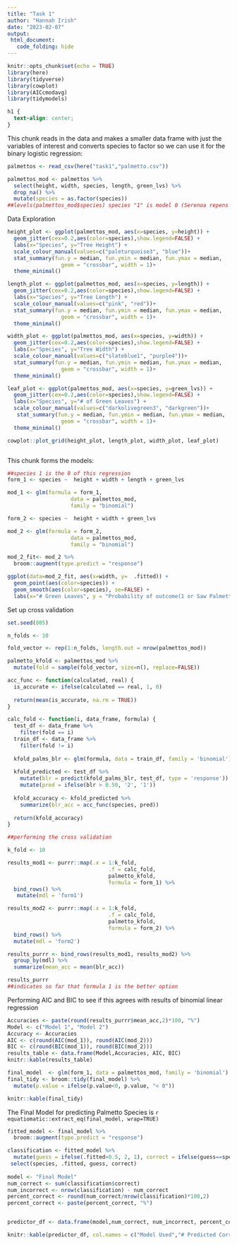 ```yaml
---
title: "Task 1"
author: "Hannah Irish"
date: "2023-02-07"
output: 
 html_document:
   code_folding: hide
---
```


```r

knitr::opts_chunk$set(echo = TRUE)
library(here)
library(tidyverse)
library(cowplot)
library(AICcmodavg)
library(tidymodels)
```

```css
h1 {
  text-align: center;
}
```

This chunk reads in the data and makes a smaller data frame with just the variables of interest and converts species to factor so we can use it for the binary logistic regression:
```r
palmettos <- read_csv(here("task1","palmetto.csv"))

palmettos_mod <- palmettos %>%
  select(height, width, species, length, green_lvs) %>%
  drop_na() %>%
  mutate(species = as.factor(species))
##levels(palmettos_mod$species) species "1" is model 0 (Serenoa repens or Saw Palmetto)
```


Data Exploration

```r
height_plot <- ggplot(palmettos_mod, aes(x=species, y=height)) + 
  geom_jitter(cex=0.2,aes(color=species),show.legend=FALSE) +
  labs(x="Species", y="Tree Height") +
  scale_colour_manual(values=c("paleturquoise3", "blue"))+
  stat_summary(fun.y = median, fun.ymin = median, fun.ymax = median,
                 geom = "crossbar", width = 1)+
  theme_minimal()

length_plot <- ggplot(palmettos_mod, aes(x=species, y=length)) + 
  geom_jitter(cex=0.2,aes(color=species),show.legend=FALSE) +
  labs(x="Species", y="Tree Length") +
  scale_colour_manual(values=c("pink", "red"))+
  stat_summary(fun.y = median, fun.ymin = median, fun.ymax = median,
                 geom = "crossbar", width = 1)+
  theme_minimal()

width_plot <- ggplot(palmettos_mod, aes(x=species, y=width)) + 
  geom_jitter(cex=0.2,aes(color=species),show.legend=FALSE) +
  labs(x="Species", y="Tree Width") +
  scale_colour_manual(values=c("slateblue1", "purple4"))+ 
  stat_summary(fun.y = median, fun.ymin = median, fun.ymax = median,
                 geom = "crossbar", width = 1)+
  theme_minimal()

leaf_plot <- ggplot(palmettos_mod, aes(x=species, y=green_lvs)) + 
  geom_jitter(cex=0.2,aes(color=species),show.legend=FALSE) +
  labs(x="Species", y="# of Green Leaves") +
  scale_colour_manual(values=c("darkolivegreen3", "darkgreen"))+
   stat_summary(fun.y = median, fun.ymin = median, fun.ymax = median,
                 geom = "crossbar", width = 1)+
  theme_minimal()

cowplot::plot_grid(height_plot, length_plot, width_plot, leaf_plot)
```
```r

```



This chunk forms the models:
```r

##species 1 is the 0 of this regression
form_1 <- species ~  height + width + length + green_lvs

mod_1 <- glm(formula = form_1,
                    data = palmettos_mod,
                    family = "binomial")

form_2 <- species ~  height + width + green_lvs

mod_2 <- glm(formula = form_2,
                    data = palmettos_mod,
                    family = "binomial")


```


```r
mod_2_fit<- mod_2 %>% 
  broom::augment(type.predict = "response")

ggplot(data=mod_2_fit, aes(x=width, y=  .fitted)) +
  geom_point(aes(color=species)) +
  geom_smooth(aes(color=species), se=FALSE) +
  labs(x="# Green Leaves", y = "Probability of outcome(1 or Saw Palmetto)")
```

Set up cross validation
```r
set.seed(805)

n_folds <- 10

fold_vector <- rep(1:n_folds, length.out = nrow(palmettos_mod))

palmetto_kfold <- palmettos_mod %>%
  mutate(fold = sample(fold_vector, size=n(), replace=FALSE))

```


```r

acc_func <- function(calculated, real) {
  is_accurate <- ifelse(calculated == real, 1, 0)
  
  return(mean(is_accurate, na.rm = TRUE))
}

calc_fold <- function(i, data_frame, formula) {
  test_df <- data_frame %>%
    filter(fold == i)
  train_df <- data_frame %>%
    filter(fold != i)
  
  kfold_palms_blr <- glm(formula, data = train_df, family = 'binomial')
  
  kfold_predicted <- test_df %>%
    mutate(blr = predict(kfold_palms_blr, test_df, type = 'response')) %>%
    mutate(pred = ifelse(blr > 0.50, '2', '1'))
  
  kfold_accuracy <- kfold_predicted %>%
    summarize(blr_acc = acc_func(species, pred)) 
  
  return(kfold_accuracy)
}

##performing the cross validation

k_fold <- 10

results_mod1 <- purrr::map(.x = 1:k_fold, 
                                .f = calc_fold, 
                                palmetto_kfold, 
                                formula = form_1) %>%            
  bind_rows() %>%
   mutate(mdl = 'form1')

results_mod2 <- purrr::map(.x = 1:k_fold, 
                                .f = calc_fold, 
                                palmetto_kfold, 
                                formula = form_2) %>%              
  bind_rows() %>%
  mutate(mdl = 'form2')

results_purrr <- bind_rows(results_mod1, results_mod2) %>%
  group_by(mdl) %>%
  summarize(mean_acc = mean(blr_acc))

results_purrr
##indicates so far that formula 1 is the better option
```

Performing AIC and BIC to see if this agrees with results of binomial linear regression


```r

Accuracies <- paste(round(results_purrr$mean_acc,2)*100, "%")
Model <- c("Model 1", "Model 2")
Accuracy <- Accuracies
AIC <- c(round(AIC(mod_1)), round(AIC(mod_2)))
BIC <- c(round(BIC(mod_1)), round(BIC(mod_2)))
results_table <- data.frame(Model,Accuracies, AIC, BIC)
knitr::kable(results_table)
```

```r
final_model  <- glm(form_1, data = palmettos_mod, family = 'binomial')
final_tidy <- broom::tidy(final_model) %>%
  mutate(p.value = ifelse(p.value<0, p.value, "< 0"))

knitr::kable(final_tidy)
```

The Final Model for predicting Palmetto Species is 
`r equatiomatic::extract_eq(final_model, wrap=TRUE)`

```r
fitted_model <- final_model %>%
  broom::augment(type.predict = "response")

classification <- fitted_model %>%
  mutate(guess = ifelse(.fitted>0.5, 2, 1), correct = ifelse(guess==species, 1, 0)) %>%
 select(species, .fitted, guess, correct) 
  
model <- "Final Model"
num_correct <- sum(classification$correct)
num_incorrect <- nrow(classification) - num_correct
percent_correct <- round(num_correct/nrow(classification)*100,2)
percent_correct <- paste(percent_correct, "%")


predictor_df <- data.frame(model,num_correct, num_incorrect, percent_correct)

knitr::kable(predictor_df, col.names = c("Model Used","# Predicted Correctly", "Number Predicted Incorrectly", "Percent Predicted Correctly"))
```

